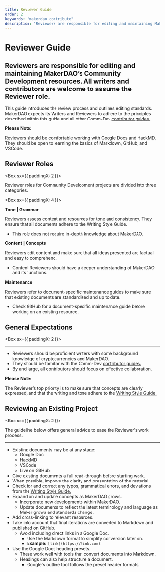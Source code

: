 ```yaml
---
title: Reviewer Guide
order: 2
keywords: "makerdao contribute"
description: "Reviewers are responsible for editing and maintaining MakerDAO’s Community Development resources. All writers and contributors are welcome to assume the Reviewer role."
---
```


# Reviewer Guide

## Reviewers are responsible for editing and maintaining MakerDAO’s Community Development resources. All writers and contributors are welcome to assume the Reviewer role.

This guide introduces the review process and outlines editing standards. MakerDAO expects its Writers and Reviewers to adhere to the principles described within this guide and all other Comm-Dev [contributor guides.](/contribute/)

<Callout icon="warning" secondary>

**Please Note:** 

Reviewers should be comfortable working with Google Docs and HackMD. They should be open to learning the basics of Markdown, GitHub, and VSCode.

</Callout>

## Reviewer Roles

<Box sx={{ paddingX: 2 }}>

Reviewer roles for Community Development projects are divided into three categories.

<List>

<Box sx={{ paddingX: 4 }}>

**Tone | Grammar**

Reviewers assess content and resources for tone and consistency. They ensure that all documents adhere to the Writing Style Guide.
- This role does not require in-depth knowledge about MakerDAO.

</Box>

<Box>

**Content | Concepts**

Reviewers edit content and make sure that all ideas presented are factual and easy to comprehend.
- Content Reviewers should have a deeper understanding of MakerDAO and its functions.

</Box>

<Box>

**Maintenance**

Reviewers refer to document-specific maintenance guides to make sure that existing documents are standardized and up to date.
- Check GitHub for a document-specific maintenance guide before working on an existing resource.

</Box>

</List>

</Box>

## General Expectations

<Box sx={{ paddingX: 2 }}>

---

- Reviewers should be proficient writers with some background knowledge of cryptocurrencies and MakerDAO.
- They should be familiar with the Comm-Dev [contributor guides.](/contribute/)
- By and large, all contributors should focus on effective collaboration.

<Callout icon="warning" secondary>

**Please Note:** 

The Reviewer’s top priority is to make sure that concepts are clearly expressed, and that the writing and tone adhere to the [Writing Style Guide.](/contribute/content/writing-style-guide/)

</Callout>

</Box>

## Reviewing an Existing Project

<Box sx={{ paddingX: 2 }}>


The guideline below offers general advice to ease the Reviewer's work process.

---

- Existing documents may be at any stage:
  - Google Doc
  - HackMD
  - VSCode
  - Live on GitHub
- Give existing documents a full read-through before starting work.
- When possible, improve the clarity and presentation of the material.
- Check for and correct any typos, grammatical errors, and deviations from the [Writing Style Guide.](/contribute/content/writing-style-guide/)
- Expand on and update concepts as MakerDAO grows.
  - Incorporate new developments within MakerDAO.
  - Update documents to reflect the latest terminology and language as Maker grows and standards change.
- Add cross-linking to relevant resources.
- Take into account that final iterations are converted to Markdown and published on GitHub.
  - Avoid including direct links in a Google Doc.
    - Use the Markdown format to simplify conversion later on.
    - **Example:** `[link](https://link.com)`
- Use the Google Docs heading presets.
  - These work well with tools that convert documents into Markdown.
  - Headings can also help structure a document.
    - Google's outline tool follows the preset header formats.

</Box>

<!-- While these could be used here and give the page a better flow I am not convinced they need to be added here.  -->

<!-- <Tout>

<Box>

## Write Like Maker

See what's expected when you write for the Maker community.

[Writing Style Guide](/contribute/content/writing-style-guide/)

</Box>

<Box>

## Learn the Tools

Take a look at the tools we use and why we use them.

[Contributor Tools](/contribute/content/contributor-tools/)

</Box>

</Tout> -->
